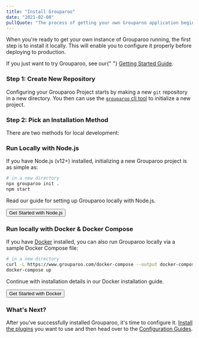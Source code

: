 ```yaml
---
title: "Install Grouparoo"
date: "2021-02-08"
pullQuote: "The process of getting your own Grouparoo application begins with local installation."
---
```


When you're ready to get your own instance of Grouparoo running, the first step is to install it locally. This will enable you to configure it properly before deploying to production.

<Alert variant="primary">
  <p className="mb-0">
    If you just want to try Grouparoo, see our{" "}
    <a href="/docs/getting-started">Getting Started Guide</a>.
  </p>
</Alert>

### Step 1: Create New Repository

Configuring your Grouparoo Project starts by making a new `git` repository in a new directory. You then can use the [`grouparoo` cli tool](/docs/cli) to initialize a new project.

### Step 2: Pick an Installation Method

There are two methods for local development:

<!-- prettier-ignore -->
<Tabs defaultActiveKey="node">
  <Tab
    key="node"
    eventKey="node"
    title="Node.js"
    style={{ padding: "1rem" }}
  >
<h3>Run Locally with Node.js</h3>

If you have Node.js (v12+) installed, initializing a new Grouparoo project is as simple as:

```bash
# in a new directory
npx grouparoo init .
npm start
```

Read our guide for setting up Grouparoo locally with Node.js.

<Button variant="outline-primary" href="/docs/installation/node">
  Get Started with Node.js
</Button>

  </Tab>
  <Tab
    key="docker"
    eventKey="docker"
    title="Docker"
    style={{ padding: "1rem" }}
  >
<h3>Run locally with Docker & Docker Compose</h3>

If you have [Docker](https://www.docker.com/) installed, you can also run Grouparoo locally via a sample Docker Compose file:

```bash
# in a new directory
curl -L https://www.grouparoo.com/docker-compose --output docker-compose.yml
docker-compose up
```

Continue with installation details in our Docker installation guide.

<Button variant="outline-primary" href="/docs/installation/docker">
  Get Started with Docker
</Button>

  </Tab>
</Tabs>

### What's Next?

After you've successfully installed Grouparoo, it's time to configure it. [Install the plugins](/docs/installation/plugins) you want to use and then head over to the [Configuration Guides](/docs/config).
